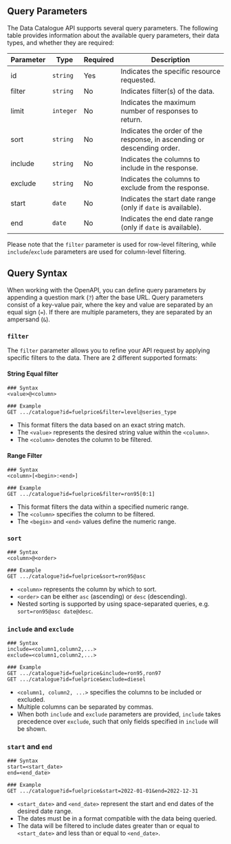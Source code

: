 ## Query Parameters

The Data Catalogue API supports several query parameters. The following table provides information about the available query parameters, their data types, and whether they are required:

| Parameter | Type      | Required | Description                                                            |
| --------- | --------- | -------- | ---------------------------------------------------------------------- |
| id        | `string`  | Yes      | Indicates the specific resource requested.                             |
| filter    | `string`  | No       | Indicates filter(s) of the data.                                       |
| limit     | `integer` | No       | Indicates the maximum number of responses to return.                   |
| sort      | `string`  | No       | Indicates the order of the response, in ascending or descending order. |
| include   | `string`  | No       | Indicates the columns to include in the response.                      |
| exclude   | `string`  | No       | Indicates the columns to exclude from the response.                    |
| start     | `date`    | No       | Indicates the start date range (only if `date` is available).          |
| end       | `date`    | No       | Indicates the end date range (only if `date` is available).            |

Please note that the `filter` parameter is used for row-level filtering, while `include`/`exclude` parameters are used for column-level filtering.

## Query Syntax

When working with the OpenAPI, you can define query parameters by appending a question mark (`?`) after the base URL. Query parameters consist of a key-value pair, where the key and value are separated by an equal sign (`=`). If there are multiple parameters, they are separated by an ampersand (`&`).

### `filter`

The `filter` parameter allows you to refine your API request by applying specific filters to the data. There are 2 different supported formats:

#### String Equal filter

```http
### Syntax
<value>@<column>

### Example
GET .../catalogue?id=fuelprice&filter=level@series_type
```

- This format filters the data based on an exact string match.
- The `<value>` represents the desired string value within the `<column>`.
- The `<column>` denotes the column to be filtered.

#### Range Filter

```http
### Syntax
<column>[<begin>:<end>]

### Example
GET .../catalogue?id=fuelprice&filter=ron95[0:1]
```

- This format filters the data within a specified numeric range.
- The `<column>` specifies the column to be filtered.
- The `<begin>` and `<end>` values define the numeric range.

### `sort`

```http
### Syntax
<column>@<order>

### Example
GET .../catalogue?id=fuelprice&sort=ron95@asc
```

- `<column>` represents the column by which to sort.
- `<order>` can be either `asc` (ascending) or `desc` (descending).
- Nested sorting is supported by using space-separated queries, e.g. <nobr>`sort=ron95@asc date@desc`</nobr>.

### `include` and `exclude`

```http
### Syntax
include=<column1,column2,...>
exclude=<column1,column2,...>

### Example
GET .../catalogue?id=fuelprice&include=ron95,ron97
GET .../catalogue?id=fuelprice&exclude=diesel
```

- `<column1, column2, ...>` specifies the columns to be included or excluded.
- Multiple columns can be separated by commas.
- When both `include` and `exclude` parameters are provided, `include` takes precedence over `exclude`, such that only fields specified in `include` will be shown.

### `start` and `end`

```http
### Syntax
start=<start_date>
end=<end_date>

### Example
GET .../catalogue?id=fuelprice&start=2022-01-01&end=2022-12-31
```

- `<start_date>` and `<end_date>` represent the start and end dates of the desired date range.
- The dates must be in a format compatible with the data being queried.
- The data will be filtered to include dates greater than or equal to `<start_date>` and less than or equal to `<end_date>`.
